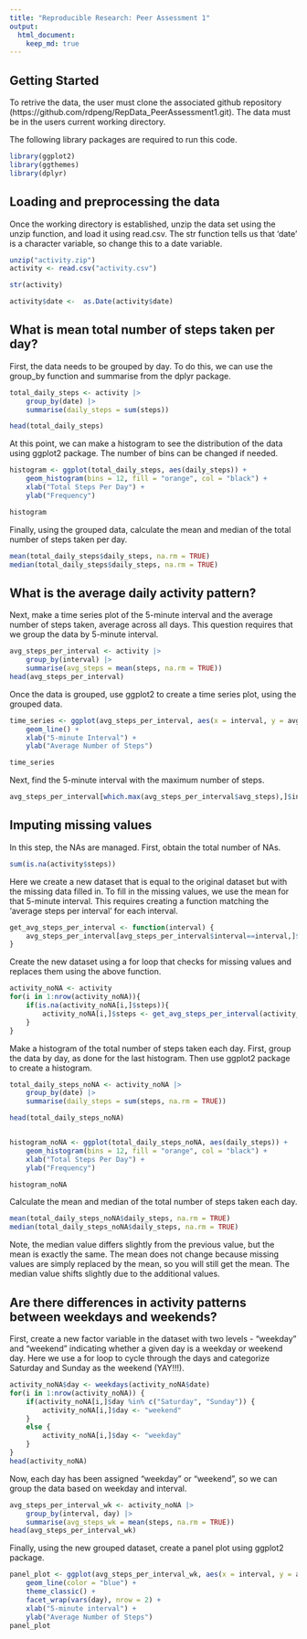 ```yaml
---
title: "Reproducible Research: Peer Assessment 1"
output: 
  html_document:
    keep_md: true
---
```


## Getting Started

To retrive the data, the user must clone the associated github repository (https://github.com/rdpeng/RepData_PeerAssessment1.git). The data must be in the users current working directory.

The following library packages are required to run this code.

```r
library(ggplot2)
library(ggthemes)
library(dplyr)
```

## Loading and preprocessing the data

Once the working directory is established, unzip the data set using the unzip function, and load it using read.csv. The str function tells us that 'date' is a character variable, so change this to a date variable.   

```r
unzip("activity.zip")
activity <- read.csv("activity.csv")

str(activity)

activity$date <-  as.Date(activity$date)
```

## What is mean total number of steps taken per day?

First, the data needs to be grouped by day. To do this, we can use the group_by function and summarise from the dplyr package.  

```r
total_daily_steps <- activity |> 
    group_by(date) |> 
    summarise(daily_steps = sum(steps))

head(total_daily_steps)
```

At this point, we can make a histogram to see the distribution of the data using ggplot2 package. The number of bins can be changed if needed.    

```r
histogram <- ggplot(total_daily_steps, aes(daily_steps)) +
    geom_histogram(bins = 12, fill = "orange", col = "black") +
    xlab("Total Steps Per Day") +
    ylab("Frequency")

histogram
```

Finally, using the grouped data, calculate the mean and median of the total number of steps taken per day. 

```r
mean(total_daily_steps$daily_steps, na.rm = TRUE)
median(total_daily_steps$daily_steps, na.rm = TRUE)
```

## What is the average daily activity pattern?

Next, make a time series plot of the 5-minute interval and the average number of steps taken, average across all days. This question requires that we group the data by 5-minute interval.

```r
avg_steps_per_interval <- activity |> 
    group_by(interval) |> 
    summarise(avg_steps = mean(steps, na.rm = TRUE))
head(avg_steps_per_interval)
```

Once the data is grouped, use ggplot2 to create a time series plot, using the grouped data. 

```r
time_series <- ggplot(avg_steps_per_interval, aes(x = interval, y = avg_steps)) +
    geom_line() +
    xlab("5-minute Interval") +
    ylab("Average Number of Steps")

time_series
```

Next, find the 5-minute interval with the maximum number of steps.

```r
avg_steps_per_interval[which.max(avg_steps_per_interval$avg_steps),]$interval
```

## Imputing missing values

In this step, the NAs are managed. First, obtain the total number of NAs.

```r
sum(is.na(activity$steps))
```

Here we create a new dataset that is equal to the original dataset but with the missing data filled in. To fill in the missing values, we use the mean for that 5-minute interval. This requires creating a function matching the 'average steps per interval' for each interval.   

```r
get_avg_steps_per_interval <- function(interval) {
    avg_steps_per_interval[avg_steps_per_interval$interval==interval,]$avg_steps
}
```

Create the new dataset using a for loop that checks for missing values and replaces them using the above function. 

```r
activity_noNA <- activity
for(i in 1:nrow(activity_noNA)){
    if(is.na(activity_noNA[i,]$steps)){
        activity_noNA[i,]$steps <- get_avg_steps_per_interval(activity_noNA[i,]$interval)
    }
}
```

Make a histogram of the total number of steps taken each day. First, group the data by day, as done for the last histogram. Then use ggplot2 package to create a histogram.

```r
total_daily_steps_noNA <- activity_noNA |> 
    group_by(date) |> 
    summarise(daily_steps = sum(steps, na.rm = TRUE))

head(total_daily_steps_noNA)


histogram_noNA <- ggplot(total_daily_steps_noNA, aes(daily_steps)) +
    geom_histogram(bins = 12, fill = "orange", col = "black") +
    xlab("Total Steps Per Day") +
    ylab("Frequency")

histogram_noNA
```

Calculate the mean and median of the total number of steps taken each day.

```r
mean(total_daily_steps_noNA$daily_steps, na.rm = TRUE)
median(total_daily_steps_noNA$daily_steps, na.rm = TRUE)
```

Note, the median value differs slightly from the previous value, but the mean is exactly the same. The mean does not change because missing values are simply replaced by the mean, so you will still get the mean. The median value shifts slightly due to the additional values.  

## Are there differences in activity patterns between weekdays and weekends?

First, create a new factor variable in the dataset with two levels - "weekday" and "weekend" indicating whether a given day is a weekday or weekend day. Here we use a for loop to cycle through the days and categorize Saturday and Sunday as the weekend (YAY!!!). 

```r
activity_noNA$day <- weekdays(activity_noNA$date)
for(i in 1:nrow(activity_noNA)) {
    if(activity_noNA[i,]$day %in% c("Saturday", "Sunday")) {
        activity_noNA[i,]$day <- "weekend"
    }
    else {
        activity_noNA[i,]$day <- "weekday"
    }
}
head(activity_noNA)
```

Now, each day has been assigned "weekday" or "weekend", so we can group the data based on weekday and interval. 

```r
avg_steps_per_interval_wk <- activity_noNA |> 
    group_by(interval, day) |> 
    summarise(avg_steps_wk = mean(steps, na.rm = TRUE))
head(avg_steps_per_interval_wk)
```

Finally, using the new grouped dataset, create a panel plot using ggplot2 package. 

```r
panel_plot <- ggplot(avg_steps_per_interval_wk, aes(x = interval, y = avg_steps_wk)) +
    geom_line(color = "blue") +
    theme_classic() +
    facet_wrap(vars(day), nrow = 2) +
    xlab("5-minute interval") +
    ylab("Average Number of Steps")
panel_plot
```

